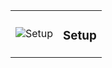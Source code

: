 <span>
    <table class="borderless">
        <tr>
            <td id="_universal_map_icons">
                <img
                  src={require('../../images/universal_map/Gear-active.png').default}
                  alt="Setup"
                />
            </td>
            <td>
                <h3>
                    Setup
                </h3>
            </td>
        </tr>
    </table>
</span>